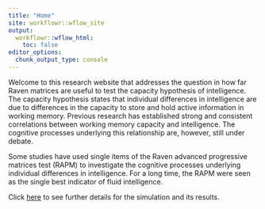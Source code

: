 ---
title: "Home"
site: workflowr::wflow_site
output:
  workflowr::wflow_html:
    toc: false
editor_options:
  chunk_output_type: console
---

Welcome to this research website that addresses the question in how far Raven matrices are useful to test the capacity hypothesis of intelligence. The capacity hypothesis states that individual differences in intelligence are due to differences in the capacity to store and hold active information in working memory. Previous research has established strong and consistent correlations between working memory capacity and intelligence. The cognitive processes underlying this relationship are, however, still under debate.

Some studies have used single items of the Raven advanced progressive matrices test (RAPM) to investigate the cognitive processes underlying individual differences in intelligence. For a long time, the RAPM were seen as the single best indicator of fluid intelligence.

Click [here](IRT_Simulation.html) to see further details for the simulation and its results.
